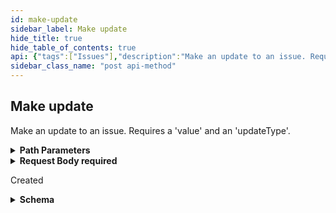 ```yaml
---
id: make-update
sidebar_label: Make update
hide_title: true
hide_table_of_contents: true
api: {"tags":["Issues"],"description":"Make an update to an issue. Requires a 'value' and an 'updateType'.","operationId":"createIssueUpdate","parameters":[{"name":"issueId","in":"path","description":"ID of the Issue to be updated","required":true,"schema":{"type":"string","format":"uuid"}}],"requestBody":{"content":{"application/json":{"schema":{"required":["updateType","value"],"type":"object","properties":{"updateType":{"type":"string","enum":["Assignee","Comment","Priority","ProgressStatus"]},"value":{"type":"string"}}}}},"required":true},"responses":{"201":{"description":"Created","headers":{"Location":{"description":"Path to created resource","style":"simple","schema":{"type":"string"}}},"content":{"application/json":{"schema":{"type":"object","properties":{"id":{"type":"string","format":"uuid"},"updateType":{"type":"string"},"value":{"type":"string"},"previousValue":{"type":"string"},"user":{"required":["username"],"type":"object","properties":{"username":{"type":"string"}}},"created":{"type":"string","format":"date-time"}}}}}}},"method":"post","path":"/api/v1/issues/issues/{issueId}/updates","servers":[{"url":"https://expander.expanse.co"}],"security":[{"Bearer":[]}],"securitySchemes":{"ClientCredentials":{"type":"oauth2","description":"For more information on how to retrieve client credentials, visit the Xpanse [TechDocs](https://docs.paloaltonetworks.com/cortex/cortex-xpanse/cortex-xpanse-user-guide/apis-and-integrations-main/expander-apis-and-integrations/expander-apis.html#expander-apis). This is the preferred method for retrieving a JWT for Xpanse APIs. There will be significant customer communications and a lengthy migration period before refresh token support is removed in favor of the client credentials flow.\n\nExchange a `client_id` and `client_secret` for an `access_token` (JWT) that can be passed to all Xpanse APIs. See [Get Access Token from Client Credentials](#operation/getAccessToken) for more info.","flows":{"clientCredentials":{"tokenUrl":"/api/oauth2/RequestToken","scopes":{"scope-xpanse":"access Xpanse APIs"}}}},"RefreshToken-Deprecated":{"type":"apiKey","description":"Xpanse APIs continue to support this JWT retrieval method alongside the preferred client credentials flow. There will be significant customer communications and a lengthy migration period before refresh token support is removed in favor of the client credentials flow.\n\nProvide a valid Xpanse-provided refresh token to access `/api/v1/idToken/`. This route will generate a JWT token that can be used with the other api endpoints.\n\nExample: `Authorization: Bearer <refreshToken>`","name":"Authorization","in":"header"},"Bearer":{"type":"http","description":"To access Xpanse APIs, a valid access token (JWT) must be included in every request\nin the `Authorization` header, which is retrieved by going through the client credentials flow (preferred method of JWT retrieval).\n\nThe value for this header should be `Bearer <access_token>`, where the token is the base64-encoded JSON Web Token returned as the `access_token` field in the client credentials flow.","name":"Authorization","in":"header","scheme":"bearer","bearerFormat":"JWT"}},"jsonRequestBodyExample":{"updateType":"Assignee","value":"string"},"info":{"title":"Issues","description":"An API for interacting with Issues.","termsOfService":"https://www.paloaltonetworks.com/content/dam/pan/en_US/assets/pdf/legal/palo-alto-networks-end-user-license-agreement-eula.pdf","contact":{"name":"API Support","url":"https://docs.paloaltonetworks.com/cortex/cortex-xpanse/cortex-xpanse-user-guide/apis-and-integrations-main/expander-apis-and-integrations/expander-apis.html#expander-apis","email":"expanse-support@paloaltonetworks.com"},"version":"2.0.0"},"postman":{"name":"Make update","description":{"content":"Make an update to an issue. Requires a 'value' and an 'updateType'.","type":"text/plain"},"url":{"path":["api","v1","issues","issues",":issueId","updates"],"host":["{{baseUrl}}"],"query":[],"variable":[{"disabled":false,"description":{"content":"(Required) ID of the Issue to be updated","type":"text/plain"},"type":"any","value":"","key":"issueId"}]},"header":[{"key":"Content-Type","value":"application/json"},{"key":"Accept","value":"application/json"}],"method":"POST","body":{"mode":"raw","raw":"\"\"","options":{"raw":{"language":"json"}}}}}
sidebar_class_name: "post api-method"
---
```



## Make update



Make an update to an issue. Requires a &#39;value&#39; and an &#39;updateType&#39;.

<details style={{"marginBottom":"1rem"}}><summary style={{}}><strong>Path Parameters</strong></summary><div><ul><ParamsItem className={"paramsItem"} param={{"name":"issueId","in":"path","description":"ID of the Issue to be updated","required":true,"schema":{"type":"string","format":"uuid"}}}></ParamsItem></ul></div></details><details style={{}}><summary style={{"textAlign":"left"}}><strong>Request Body</strong><strong style={{"fontSize":"var(--ifm-code-font-size)","color":"var(--openapi-required)"}}> required</strong></summary><div style={{"textAlign":"left","marginLeft":"1rem"}}></div><ul style={{"marginLeft":"1rem"}}><SchemaItem collapsible={false} name={"updateType"} required={true} schemaDescription={undefined} schemaName={"string"} qualifierMessage={"**Possible values:** [`Assignee`, `Comment`, `Priority`, `ProgressStatus`]"}></SchemaItem><SchemaItem collapsible={false} name={"value"} required={true} schemaDescription={undefined} schemaName={"string"} qualifierMessage={undefined}></SchemaItem></ul></details><div><ApiTabs><TabItem label={"201"} value={"201"}><div>

Created

</div><div><details style={{}}><summary style={{"textAlign":"left"}}><strong>Schema</strong></summary><div style={{"textAlign":"left","marginLeft":"1rem"}}></div><ul style={{"marginLeft":"1rem"}}><SchemaItem collapsible={false} name={"id"} required={false} schemaDescription={undefined} schemaName={"uuid"} qualifierMessage={undefined}></SchemaItem><SchemaItem collapsible={false} name={"updateType"} required={false} schemaDescription={undefined} schemaName={"string"} qualifierMessage={undefined}></SchemaItem><SchemaItem collapsible={false} name={"value"} required={false} schemaDescription={undefined} schemaName={"string"} qualifierMessage={undefined}></SchemaItem><SchemaItem collapsible={false} name={"previousValue"} required={false} schemaDescription={undefined} schemaName={"string"} qualifierMessage={undefined}></SchemaItem><SchemaItem collapsible={true} className={"schemaItem"}><details style={{}}><summary style={{}}><strong>user</strong><span style={{"opacity":"0.6"}}> object</span></summary><div style={{"marginLeft":"1rem"}}><ul><SchemaItem collapsible={false} name={"username"} required={true} schemaDescription={undefined} schemaName={"string"} qualifierMessage={undefined}></SchemaItem></ul></div></details></SchemaItem><SchemaItem collapsible={false} name={"created"} required={false} schemaDescription={undefined} schemaName={"date-time"} qualifierMessage={undefined}></SchemaItem></ul></details></div></TabItem></ApiTabs></div>
      